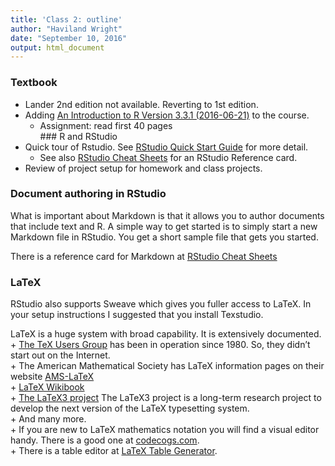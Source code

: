 ```yaml
---
title: 'Class 2: outline'
author: "Haviland Wright"
date: "September 10, 2016"
output: html_document
---
```


### Textbook

* Lander 2nd edition not available.  Reverting to 1st edition.  
* Adding  [An Introduction to R Version 3.3.1 (2016-06-21)](https://cran.r-project.org/) to the course.  
    + Assignment:  read first 40 pages  
### R and RStudio  

* Quick tour of Rstudio.  See [RStudio Quick Start Guide](http://tessera.io/docs-r-intro-bootcamp/slides/Quick_Start_Guide_RStudio.pdf) for more detail.  
    + See also  [RStudio Cheat Sheets](https://www.rstudio.com/resources/cheatsheets/) for an RStudio Reference card.  
    
* Review of project setup for homework and class projects.

### Document authoring in RStudio  

What is important about Markdown is that it allows you to author documents that include text and R.  A simple way to get started is to simply start a new Markdown file in RStudio.  You get a short sample file that gets you started.  


There is a reference card for Markdown at
[RStudio Cheat Sheets](https://www.rstudio.com/resources/cheatsheets/)


### LaTeX  

RStudio also supports Sweave which gives you fuller access to LaTeX. In your setup instructions I suggested that you install Texstudio.


LaTeX is a huge system with broad capability.  It is extensively documented. 
    + [The TeX Users Group](https://www.tug.org/) has been in operation since 1980.  So, they didn't start out on the Internet.  
    + The American Mathematical Society has LaTeX information pages on their website [AMS-LaTeX](http://www.ams.org/publications/authors/tex/amslatex)  
    + [LaTeX Wikibook](https://en.wikibooks.org/wiki/LaTeX)  
    + [The LaTeX3 project]()  The LaTeX3 project is a long-term research project to develop the next version of the LaTeX typesetting system.  
    + And many more.  
    + If you are new to LaTeX mathematics notation you will find a visual editor handy.  There is a good one at [codecogs.com](http://www.codecogs.com/latex/eqneditor.php).  
    + There is a table editor at [LaTeX Table Generator](http://www.tablesgenerator.com/latex_tables#).  
    





